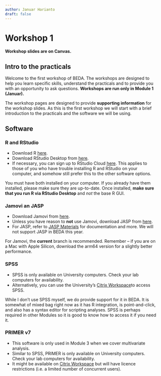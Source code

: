 ```yaml
---
author: Januar Harianto
draft: false
---
```


# Workshop 1 {-}

**Workshop slides are on Canvas.**


## Intro to the practicals

Welcome to the first workshop of BEDA. The workshops are designed to help you learn specific skills, understand the practicals and to provide you with an opportunity to ask questions. **Workshops are run only in Module 1 (Januar).**

The workshop pages are designed to provide **supporting information** for the workshop slides. As this is the first workshop we will start with a brief introduction to the practicals and the software we will be using. 

## Software

### R and RStudio

- Download R [here](https://cran.rstudio.com/).
- Download RStudio Desktop from [here](https://posit.co/download/rstudio-desktop/).
- If necessary, you can sign up to RStudio Cloud [here](https://posit.cloud/). This applies to those of you who have trouble installing R and RStudio on your computer, and somehow still prefer this to the other software options.

You must have both installed on your computer. If you already have them installed, please make sure they are up-to-date. Once installed, **make sure that you run R via RStudio Desktop** and *not* the base R GUI.

### Jamovi an JASP

- Download Jamovi from [here](https://www.jamovi.org/download.html). 
- Unless you have reason to **not** use Jamovi, download JASP from [here](https://jasp-stats.org/download/).
- For JASP, refer to [JASP Materials](https://jasp-stats.org/jasp-materials/#manuals) for documentation and more. We will not support JASP in BEDA this year.

For Jamovi, the **current** branch is recommended. Remember -- if you are on a Mac with Apple Silicon, download the arm64 version for a slightly better performance.


### SPSS

- SPSS is only available on University computers. Check your lab computers for availability.
- Alternatively, you can use the University's [Citrix Workspace](https://uniconnect.cloud.com/Citrix/StoreWeb/#/login)to access SPSS.

 While I don't use SPSS myself, we do provide support for it in BEDA. It is somewhat of mixed bag right now as it has R integration, is point-and-click, and also has a syntax editor for scripting analyses.
SPSS is perhaps required in other Modules so it is good to know how to access it if you need it.

### PRIMER v7

- This software is only used in Module 3 when we cover multivariate analysis. 
- Similar to SPSS, PRIMER is only available on University computers. Check your lab computers for availability.
- It might be available on [Citrix Workspace](https://uniconnect.cloud.com/Citrix/StoreWeb/#/login) but will have licence restrictions (i.e. a limited number of concurrent users).
